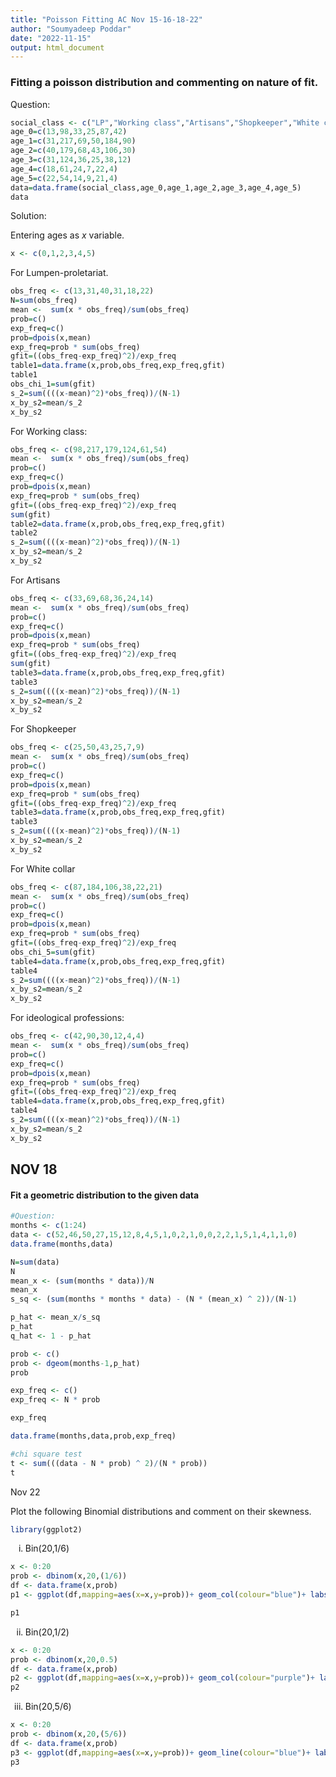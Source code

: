 ```yaml
---
title: "Poisson Fitting AC Nov 15-16-18-22"
author: "Soumyadeep Poddar"
date: "2022-11-15"
output: html_document
---
```


### Fitting a poisson distribution and commenting on nature of fit.

Question:

```r
social_class <- c("LP","Working class","Artisans","Shopkeeper","White collar","Ideological Professions")
age_0=c(13,98,33,25,87,42)
age_1=c(31,217,69,50,184,90)
age_2=c(40,179,68,43,106,30)
age_3=c(31,124,36,25,38,12)
age_4=c(18,61,24,7,22,4)
age_5=c(22,54,14,9,21,4)
data=data.frame(social_class,age_0,age_1,age_2,age_3,age_4,age_5)
data
```

Solution:

Entering ages as $x$ variable.

```r
x <- c(0,1,2,3,4,5)
```

For Lumpen-proletariat.

```r
obs_freq <- c(13,31,40,31,18,22)
N=sum(obs_freq)
mean <-  sum(x * obs_freq)/sum(obs_freq)
prob=c()
exp_freq=c()
prob=dpois(x,mean)
exp_freq=prob * sum(obs_freq)
gfit=((obs_freq-exp_freq)^2)/exp_freq
table1=data.frame(x,prob,obs_freq,exp_freq,gfit)
table1
obs_chi_1=sum(gfit)
s_2=sum((((x-mean)^2)*obs_freq))/(N-1)
x_by_s2=mean/s_2
x_by_s2
```

For Working class:

```r
obs_freq <- c(98,217,179,124,61,54)
mean <-  sum(x * obs_freq)/sum(obs_freq)
prob=c()
exp_freq=c()
prob=dpois(x,mean)
exp_freq=prob * sum(obs_freq)
gfit=((obs_freq-exp_freq)^2)/exp_freq
sum(gfit)
table2=data.frame(x,prob,obs_freq,exp_freq,gfit)
table2
s_2=sum((((x-mean)^2)*obs_freq))/(N-1)
x_by_s2=mean/s_2
x_by_s2
```

For Artisans

```r
obs_freq <- c(33,69,68,36,24,14)
mean <-  sum(x * obs_freq)/sum(obs_freq)
prob=c()
exp_freq=c()
prob=dpois(x,mean)
exp_freq=prob * sum(obs_freq)
gfit=((obs_freq-exp_freq)^2)/exp_freq
sum(gfit)
table3=data.frame(x,prob,obs_freq,exp_freq,gfit)
table3
s_2=sum((((x-mean)^2)*obs_freq))/(N-1)
x_by_s2=mean/s_2
x_by_s2
```

For Shopkeeper

```r
obs_freq <- c(25,50,43,25,7,9)
mean <-  sum(x * obs_freq)/sum(obs_freq)
prob=c()
exp_freq=c()
prob=dpois(x,mean)
exp_freq=prob * sum(obs_freq)
gfit=((obs_freq-exp_freq)^2)/exp_freq
table3=data.frame(x,prob,obs_freq,exp_freq,gfit)
table3
s_2=sum((((x-mean)^2)*obs_freq))/(N-1)
x_by_s2=mean/s_2
x_by_s2
```

For White collar

```r
obs_freq <- c(87,184,106,38,22,21)
mean <-  sum(x * obs_freq)/sum(obs_freq)
prob=c()
exp_freq=c()
prob=dpois(x,mean)
exp_freq=prob * sum(obs_freq)
gfit=((obs_freq-exp_freq)^2)/exp_freq
obs_chi_5=sum(gfit)
table4=data.frame(x,prob,obs_freq,exp_freq,gfit)
table4
s_2=sum((((x-mean)^2)*obs_freq))/(N-1)
x_by_s2=mean/s_2
x_by_s2
```

For ideological professions:

```r
obs_freq <- c(42,90,30,12,4,4)
mean <-  sum(x * obs_freq)/sum(obs_freq)
prob=c()
exp_freq=c()
prob=dpois(x,mean)
exp_freq=prob * sum(obs_freq)
gfit=((obs_freq-exp_freq)^2)/exp_freq
table4=data.frame(x,prob,obs_freq,exp_freq,gfit)
table4
s_2=sum((((x-mean)^2)*obs_freq))/(N-1)
x_by_s2=mean/s_2
x_by_s2
```

## NOV 18

#### Fit a geometric distribution to the given data

```r
#Question: 
months <- c(1:24)
data <- c(52,46,50,27,15,12,8,4,5,1,0,2,1,0,0,2,2,1,5,1,4,1,1,0)
data.frame(months,data)
```

```r
N=sum(data)
N
mean_x <- (sum(months * data))/N 
mean_x
s_sq <- (sum(months * months * data) - (N * (mean_x) ^ 2))/(N-1)

p_hat <- mean_x/s_sq
p_hat
q_hat <- 1 - p_hat

prob <- c()
prob <- dgeom(months-1,p_hat)
prob

exp_freq <- c()
exp_freq <- N * prob

exp_freq

data.frame(months,data,prob,exp_freq)

#chi square test
t <- sum(((data - N * prob) ^ 2)/(N * prob))
t
```

Nov 22

Plot the following Binomial distributions and comment on their skewness.

```r
library(ggplot2)
```

i) Bin(20,1/6)

```r

x <- 0:20
prob <- dbinom(x,20,(1/6))
df <- data.frame(x,prob)
p1 <- ggplot(df,mapping=aes(x=x,y=prob))+ geom_col(colour="blue")+ labs(title = "Binomial(20,1/6)",x="x",y="P(X=x)")

p1
```

ii) Bin(20,1/2)

```r
x <- 0:20
prob <- dbinom(x,20,0.5)
df <- data.frame(x,prob)
p2 <- ggplot(df,mapping=aes(x=x,y=prob))+ geom_col(colour="purple")+ labs(title = "Binomial(20,1/2)",x="x",y="P(X=x)" )
p2
```


iii) Bin(20,5/6)

```r
x <- 0:20
prob <- dbinom(x,20,(5/6))
df <- data.frame(x,prob)
p3 <- ggplot(df,mapping=aes(x=x,y=prob))+ geom_line(colour="blue")+ labs(title = "Binomial(20,5/6)",x="x",y="P(X=x)")
p3
```

```r

```

